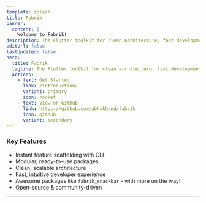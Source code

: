 ```yaml
---
template: splash
title: Fabrik
banner:
  content: |
    Welcome to Fabrik!
description: The Flutter toolkit for clean architecture, fast development, and scalable apps.
editUrl: false
lastUpdated: false
hero:
  title: Fabrik
  tagline: The Flutter toolkit for clean architecture, fast development, and scalable apps.
  actions:
    - text: Get Started
      link: /introduction/
      variant: primary
      icon: rocket
    - text: View on GitHub
      link: https://github.com/abhakhand/fabrik
      icon: github
      variant: secondary
---
```


### Key Features

- Instant feature scaffolding with CLI
- Modular, ready-to-use packages
- Clean, scalable architecture
- Fast, intuitive developer experience
- Awesome packages like `fabrik_snackbar` - with more on the way!
- Open-source & community-driven

---
